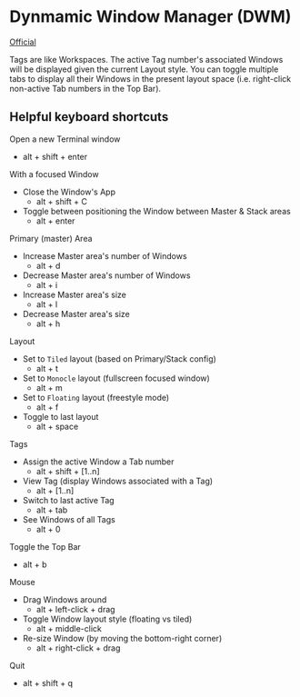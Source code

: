 # Dynmamic Window Manager (DWM)

[Official](https://dwm.suckless.org/)

Tags are like Workspaces. The active Tag number's associated Windows will be displayed given the current Layout style. You can toggle multiple tabs to display all their Windows in the present layout space (i.e. right-click non-active Tab numbers in the Top Bar).

## Helpful keyboard shortcuts

Open a new Terminal window
- alt + shift + enter

With a focused Window
- Close the Window's App
    - alt + shift + C
- Toggle between positioning the Window between Master & Stack areas
    - alt + enter

Primary (master) Area
- Increase Master area's number of Windows
    - alt + d
- Decrease Master area's number of Windows
    - alt + i
- Increase Master area's size
    - alt + l
- Decrease Master area's size
    - alt + h

Layout
- Set to `Tiled` layout (based on Primary/Stack config)
    - alt + t
- Set to `Monocle` layout (fullscreen focused window)
    - alt + m
- Set to `Floating` layout (freestyle mode)
    - alt + f
- Toggle to last layout
    - alt + space

Tags
- Assign the active Window a Tab number
    - alt + shift + [1..n]
- View Tag (display Windows associated with a Tag)
    - alt + [1..n]
- Switch to last active Tag
    - alt + tab
- See Windows of all Tags
    - alt + 0

Toggle the Top Bar
- alt + b

Mouse
- Drag Windows around 
    - alt + left-click + drag
- Toggle Window layout style (floating vs tiled)
    - alt + middle-click
- Re-size Window (by moving the bottom-right corner)
    - alt + right-click + drag

Quit
- alt + shift + q

                                                                                                                                                                       
